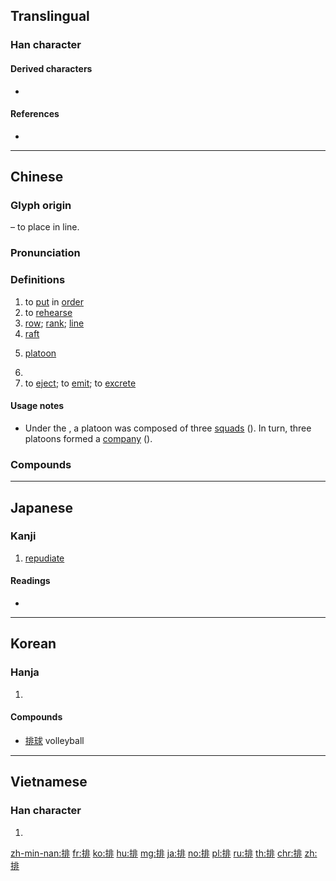 {{character info/new}}
==Translingual==
{{stroke order|strokes=11}}

===Han character===
{{Han char|rn=64|rad=手|as=08|sn=11|four=51011|canj=QLMY|ids=⿰扌非}}

====Derived characters====
* {{l|mul|[[𠼕]], [[𠍣]], [[𠄽]], [[𡀪]], [[𫄐]], [[𫿟]], [[𮂤]]}}

====References====
* {{Han ref|kx=0437.130|dkj=12256|dj=0787.030|hdz=31895.030|uh=6392|ud=25490|bh=B1C6|bd=45510}}

----

==Chinese==
{{zh-forms|alt=𫸝:ancient form in Bronze inscription}}

===Glyph origin===
{{Han etym}}
{{Han compound|手|alt1=扌|t1=hand|非|ls=psc|c1=s|c2=p}} – to place in line.

===Pronunciation===
{{zh-pron
|m=pái
|c=paai4
|h=pfs=phài
|md=bà̤
|mn=pâi
|w=3ba
|mc=y
|oc=y
|ma=y
|cat=v,n
}}

===Definitions===
{{zh-hanzi}}

# to [[put]] in [[order]]
# to [[rehearse]]
# [[row]]; [[rank]]; [[line]]
# [[raft]]
# {{lb|zh|military}} [[platoon]]
# {{zh-short|排球|[[volleyball]]}}
# to [[eject]]; to [[emit]]; to [[excrete]]

====Usage notes====
* {{sense|military}} Under the {{w|National Revolutionary Army}}, a platoon was composed of three [[squad]]s ({{zh-l|*班}}). In turn, three platoons formed a [[company]] ({{zh-l|*連}}).

===Compounds===
{{zh-der|排隊|排球:volleyball|排簫|排泄|冷式排版|叫二排局|大排場|劈排定對|吃排頭|力排眾議|怒濤排壑|彭排|安排|差排|冰排|匯流排|彩排|引繩排根|付排|大排行|作排|吃排落|大排長龍|做排場|充排場|並排|傍排|排行榜|排筏|捏怪排科|排門挨戶|排外|排外政策|排捏|排煙|排打|排沙簡金|牛小排|排氣|排列組合|排子車|排水量|排頭兒|排他性|排害|排長|排風機|排出作用|排頭|按資排輩|排律|排氣機|排扣|排宴|排山壓卵|排門|排放|排槍|排斥命題|排泄器官|排洪溢道|排備|排突|排筆|犯關排闥|排鋪|排難解憂|排印|排子|排遺|排軍|排列|排陣|排迮|排告|排賦|排奡|排版|排除|排尾|排房吏典|排山|排揎|排字|排擋|排牆倒|排句|排房|手排|排名|排便|排水作用|排空而至|排偶|排調|排水溝|打字排版|排卵|排蟻陣|排奡縱橫|排泥閥|整排|排衙|排山倒峽|排班|排除萬難|排洩|排闥|排愁破涕|排鬚|排擯|排比|排練|排澇|排擊|排山倒海|排灌|排場|排香草|排水管|挨排|發排|排檔|排灣族|牛排|排笮|排卵期|排戲|獨排眾議|排設|排局|排當|排遣|排家|排泄物|排演|排課|排兵布陣|排解|海灘排球|排尿|木排|排骨|排擠|排炮|排難解紛|旁排|排定|栽排|排鄰|排悶|排遍|排詆|排中律|排行|排水工程|排辦|排蹙|排水開墾|排日|排斥異己|排斥|排手|排危|自排|菲列牛排|電腦排版|鋪排|過排|竹排|觝排|籌排|編排|響排|降冪排列|開排|鋪排張揚|魚排|解難排憂|自動排檔|論資排輩|豬排|臭排場}}

----

==Japanese==

===Kanji===
{{ja-kanji|grade=c|rs=手08}}

# [[repudiate]]

====Readings====
* {{ja-readings|goon=[[べ]] (be) {{non-joyo-reading}}|kanon=[[はい]] (hai)|kun=[[おしひらく]] (oshihiraku), [[つらねる]] (tsuraneru)}}

----

==Korean==

===Hanja===
{{ko-hanja|hangeul=배|eumhun=|rv=bae|mr=pae|y=pay}}

# {{defn|lang=ko|sort=手08}}

====Compounds====
* [[排球]] volleyball

----

==Vietnamese==

===Han character===
{{vi-hantu|[[bài]], [[bai]], [[bày]], [[bời]], [[bay]], [[bầy]], [[vài]], [[vời]]|rs=手08}}

# {{defn|lang=vi|sort=手08}}

[[zh-min-nan:排]]
[[fr:排]]
[[ko:排]]
[[hu:排]]
[[mg:排]]
[[ja:排]]
[[no:排]]
[[pl:排]]
[[ru:排]]
[[th:排]]
[[chr:排]]
[[zh:排]]